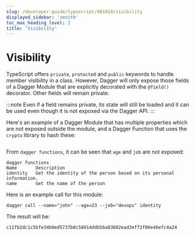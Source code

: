 ```yaml
---
slug: /developer-guide/typescript/461818/visibility
displayed_sidebar: 'zenith'
toc_max_heading_level: 2
title: 'Visibility'
---
```



# Visibility


TypeScript offers `private`, `protected` and `public` keywords to handle member visibility in a class. However, Dagger will only expose those fields of a Dagger Module that are explicitly decorated with the `@field()` decorator. Other fields will remain private.

:::note
Even if a field remains private, its state will still be loaded and it can be used even though it is not exposed via the Dagger API.
:::

Here's an example of a Dagger Module that has multiple properties which are not exposed outside the module, and a Dagger Function that uses the `crypto` library to hash these:

```typescript file=./snippets/visibility/index.ts
```

From `dagger functions`, it can be seen that `age` and `job` are not exposed:

```shell
dagger functions
Name       Description
identity   Get the identity of the person based on its personal information.
name       Get the name of the person
```

Here is an example call for this module:

```shell
dagger call --name="john" --age=23 --job="devops" identity
```

The result will be:

```shell
c11fb2dc1c5bfe34b0ed5737b8c58914ddb56a83602ead3eff2f06e46efc4a24
```
